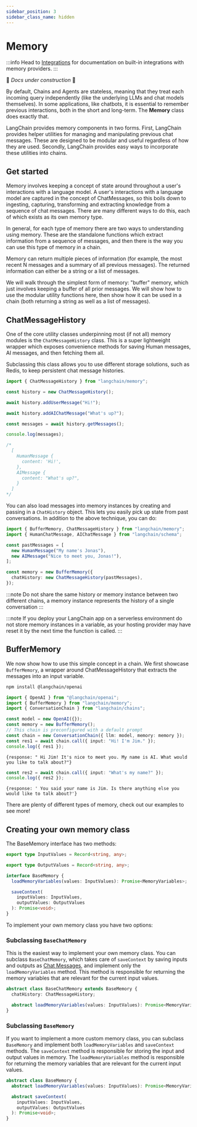 ```yaml
---
sidebar_position: 3
sidebar_class_name: hidden
---
```


# Memory

:::info
Head to [Integrations](/docs/integrations/chat_memory) for documentation on built-in integrations with memory providers.
:::

🚧 _Docs under construction_ 🚧

By default, Chains and Agents are stateless,
meaning that they treat each incoming query independently (like the underlying LLMs and chat models themselves).
In some applications, like chatbots, it is essential
to remember previous interactions, both in the short and long-term.
The **Memory** class does exactly that.

LangChain provides memory components in two forms.
First, LangChain provides helper utilities for managing and manipulating previous chat messages.
These are designed to be modular and useful regardless of how they are used.
Secondly, LangChain provides easy ways to incorporate these utilities into chains.

## Get started

Memory involves keeping a concept of state around throughout a user's interactions with a language model. A user's interactions with a language model are captured in the concept of ChatMessages, so this boils down to ingesting, capturing, transforming and extracting knowledge from a sequence of chat messages. There are many different ways to do this, each of which exists as its own memory type.

In general, for each type of memory there are two ways to understanding using memory. These are the standalone functions which extract information from a sequence of messages, and then there is the way you can use this type of memory in a chain.

Memory can return multiple pieces of information (for example, the most recent N messages and a summary of all previous messages). The returned information can either be a string or a list of messages.

We will walk through the simplest form of memory: "buffer" memory, which just involves keeping a buffer of all prior messages. We will show how to use the modular utility functions here, then show how it can be used in a chain (both returning a string as well as a list of messages).

## ChatMessageHistory

One of the core utility classes underpinning most (if not all) memory modules is the `ChatMessageHistory` class. This is a super lightweight wrapper which exposes convenience methods for saving Human messages, AI messages, and then fetching them all.

Subclassing this class allows you to use different storage solutions, such as Redis, to keep persistent chat message histories.

```typescript
import { ChatMessageHistory } from "langchain/memory";

const history = new ChatMessageHistory();

await history.addUserMessage("Hi!");

await history.addAIChatMessage("What's up?");

const messages = await history.getMessages();

console.log(messages);

/*
  [
    HumanMessage {
      content: 'Hi!',
    },
    AIMessage {
      content: "What's up?",
    }
  ]
*/
```

You can also load messages into memory instances by creating and passing in a `ChatHistory` object.
This lets you easily pick up state from past conversations. In addition to the above technique, you can do:

```typescript
import { BufferMemory, ChatMessageHistory } from "langchain/memory";
import { HumanChatMessage, AIChatMessage } from "langchain/schema";

const pastMessages = [
  new HumanMessage("My name's Jonas"),
  new AIMessage("Nice to meet you, Jonas!"),
];

const memory = new BufferMemory({
  chatHistory: new ChatMessageHistory(pastMessages),
});
```

:::note
Do not share the same history or memory instance between two different chains, a memory instance represents the history of a single conversation
:::

:::note
If you deploy your LangChain app on a serverless environment do not store memory instances in a variable, as your hosting provider may have reset it by the next time the function is called.
:::

## BufferMemory

We now show how to use this simple concept in a chain. We first showcase `BufferMemory`, a wrapper around ChatMessageHistory that extracts the messages into an input variable.


<IntegrationInstallTooltip></IntegrationInstallTooltip>

```bash npm2yarn
npm install @langchain/openai
```

```typescript
import { OpenAI } from "@langchain/openai";
import { BufferMemory } from "langchain/memory";
import { ConversationChain } from "langchain/chains";

const model = new OpenAI({});
const memory = new BufferMemory();
// This chain is preconfigured with a default prompt
const chain = new ConversationChain({ llm: model, memory: memory });
const res1 = await chain.call({ input: "Hi! I'm Jim." });
console.log({ res1 });
```

```shell
{response: " Hi Jim! It's nice to meet you. My name is AI. What would you like to talk about?"}
```

```typescript
const res2 = await chain.call({ input: "What's my name?" });
console.log({ res2 });
```

```shell
{response: ' You said your name is Jim. Is there anything else you would like to talk about?'}
```

There are plenty of different types of memory, check out our examples to see more!

## Creating your own memory class

The BaseMemory interface has two methods:

```typescript
export type InputValues = Record<string, any>;

export type OutputValues = Record<string, any>;

interface BaseMemory {
  loadMemoryVariables(values: InputValues): Promise<MemoryVariables>;

  saveContext(
    inputValues: InputValues,
    outputValues: OutputValues
  ): Promise<void>;
}
```

To implement your own memory class you have two options:

### Subclassing `BaseChatMemory`

This is the easiest way to implement your own memory class. You can subclass `BaseChatMemory`, which takes care of `saveContext` by saving inputs and outputs as [Chat Messages](https://api.js.langchain.com/classes/schema.BaseMessage.html), and implement only the `loadMemoryVariables` method. This method is responsible for returning the memory variables that are relevant for the current input values.

```typescript
abstract class BaseChatMemory extends BaseMemory {
  chatHistory: ChatMessageHistory;

  abstract loadMemoryVariables(values: InputValues): Promise<MemoryVariables>;
}
```

### Subclassing `BaseMemory`

If you want to implement a more custom memory class, you can subclass `BaseMemory` and implement both `loadMemoryVariables` and `saveContext` methods. The `saveContext` method is responsible for storing the input and output values in memory. The `loadMemoryVariables` method is responsible for returning the memory variables that are relevant for the current input values.

```typescript
abstract class BaseMemory {
  abstract loadMemoryVariables(values: InputValues): Promise<MemoryVariables>;

  abstract saveContext(
    inputValues: InputValues,
    outputValues: OutputValues
  ): Promise<void>;
}
```
